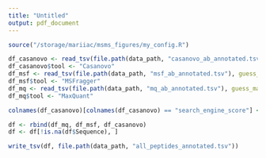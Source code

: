 ```yaml
---
title: "Untitled"
output: pdf_document
---
```



```r
source("/storage/mariiac/msms_figures/my_config.R")
```


```r
df_casanovo <- read_tsv(file.path(data_path, "casanovo_ab_annotated.tsv"), guess_max = 1e4)
df_casanovo$tool <- "Casanovo"
df_msf <- read_tsv(file.path(data_path, "msf_ab_annotated.tsv"), guess_max = 1e4)
df_msf$tool <- "MSFragger"
df_mq <- read_tsv(file.path(data_path, "mq_ab_annotated.tsv"), guess_max = 1e4)
df_mq$tool <- "MaxQuant"

colnames(df_casanovo)[colnames(df_casanovo) == "search_engine_score"] <- "intensity"

df <- rbind(df_mq, df_msf, df_casanovo)
df <- df[!is.na(df$Sequence), ]

write_tsv(df, file.path(data_path, "all_peptides_annotated.tsv"))
```

